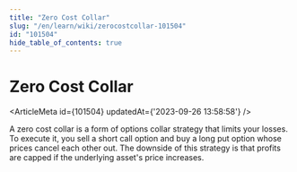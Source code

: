 ```yaml
---
title: "Zero Cost Collar"
slug: "/en/learn/wiki/zerocostcollar-101504"
id: "101504"
hide_table_of_contents: true
---
```



# Zero Cost Collar

<ArticleMeta id={101504} updatedAt={'2023-09-26 13:58:58'} />
<div className='border-solid border-b border-t-0 my-4 border-[var(--ifm-color-gray-300)]' />

A zero cost collar is a form of options collar strategy that limits your losses. To execute it, you sell a short call option and buy a long put option whose prices cancel each other out. The downside of this strategy is that profits are capped if the underlying asset's price increases.
